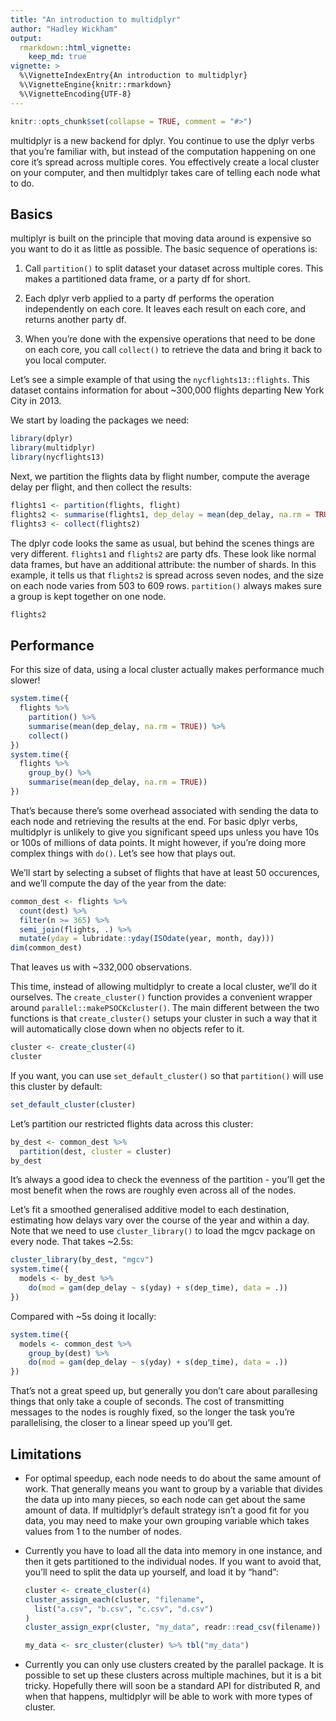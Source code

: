```yaml
---
title: "An introduction to multidplyr"
author: "Hadley Wickham"
output: 
  rmarkdown::html_vignette:
    keep_md: true
vignette: >
  %\VignetteIndexEntry{An introduction to multidplyr}
  %\VignetteEngine{knitr::rmarkdown}
  %\VignetteEncoding{UTF-8}
---
```


```r
knitr::opts_chunk$set(collapse = TRUE, comment = "#>")
```

multidplyr is a new backend for dplyr. You continue to use the dplyr verbs that you're familiar with, but instead of the computation happening on one core it's spread across multiple cores. You effectively create a local cluster on your computer, and then multidplyr takes care of telling each node what to do.

## Basics

multiplyr is built on the principle that moving data around is expensive so you want to do it as little as possible. The basic sequence of operations is:

1. Call `partition()` to split dataset your dataset across multiple cores.
   This makes a partitioned data frame, or a party df for short.
   
1. Each dplyr verb applied to a party df performs the operation independently
   on each core. It leaves each result on each core, and returns another
   party df.
   
1. When you're done with the expensive operations that need to be 
   done on each core, you call `collect()` to retrieve the data and 
   bring it back to you local computer.
  
Let's see a simple example of that using the `nycflights13::flights`. This dataset contains information for about ~300,000 flights departing New York City in 2013.

We start by loading the packages we need:

```r
library(dplyr)
library(multidplyr)
library(nycflights13)
```
  
Next, we partition the flights data by flight number, compute the average delay per flight, and then collect the results:

```r
flights1 <- partition(flights, flight)
flights2 <- summarise(flights1, dep_delay = mean(dep_delay, na.rm = TRUE))
flights3 <- collect(flights2)
```

The dplyr code looks the same as usual, but behind the scenes things are very different. `flights1` and `flights2` are party dfs. These look like normal data frames, but have an additional attribute: the number of shards. In this example, it tells us that `flights2` is spread across seven nodes, and the size on each node varies from 503 to 609 rows. `partition()` always makes sure a group is kept together on one node.

```r
flights2
```

## Performance

For this size of data, using a local cluster actually makes performance much slower!

```r
system.time({
  flights %>% 
    partition() %>%
    summarise(mean(dep_delay, na.rm = TRUE)) %>% 
    collect()
})
system.time({
  flights %>% 
    group_by() %>%
    summarise(mean(dep_delay, na.rm = TRUE))
})
```

That's because there's some overhead associated with sending the data to each node and retrieving the results at the end. For basic dplyr verbs, multidplyr is unlikely to give you significant speed ups unless you have 10s or 100s of millions of data points. It might however, if you're doing more complex things with `do()`. Let's see how that plays out.

We'll start by selecting a subset of flights that have at least 50 occurences, and we'll compute the day of the year from the date:

```r
common_dest <- flights %>%
  count(dest) %>%
  filter(n >= 365) %>%
  semi_join(flights, .) %>% 
  mutate(yday = lubridate::yday(ISOdate(year, month, day)))
dim(common_dest)
```

That leaves us with ~332,000 observations. 

This time, instead of allowing multidplyr to create a local cluster, we'll do it ourselves. The `create_cluster()` function provides a convenient wrapper around `parallel::makePSOCKcluster()`. The main different between the two functions is that `create_cluster()` setups your cluster in such a way that it will automatically close down when no objects refer to it.

```r
cluster <- create_cluster(4)
cluster
```

If you want, you can use `set_default_cluster()` so that `partition()` will use this cluster by default:

```r
set_default_cluster(cluster)
```

Let's partition our restricted flights data across this cluster:

```r
by_dest <- common_dest %>% 
  partition(dest, cluster = cluster)
by_dest
```

It's always a good idea to check the evenness of the partition - you'll get the most benefit when the rows are roughly even across all of the nodes.

Let's fit a smoothed generalised additive model to each destination, estimating how delays vary over the course of the year and within a day. Note that we need to use `cluster_library()` to load the mgcv package on every node. That takes ~2.5s:

```r
cluster_library(by_dest, "mgcv")
system.time({
  models <- by_dest %>% 
    do(mod = gam(dep_delay ~ s(yday) + s(dep_time), data = .))
})
```

Compared with ~5s doing it locally:

```r
system.time({
  models <- common_dest %>% 
    group_by(dest) %>% 
    do(mod = gam(dep_delay ~ s(yday) + s(dep_time), data = .))
})
```

That's not a great speed up, but generally you don't care about parallesing things that only take a couple of seconds. The cost of transmitting messages to the nodes is roughly fixed, so the longer the task you're parallelising, the closer to a linear speed up you'll get.

## Limitations

*   For optimal speedup, each node needs to do about the same amount of
    work. That generally means you want to group by a variable that
    divides the data up into many pieces, so each node can get about the
    same amount of data. If multidplyr's default strategy isn't a good
    fit for you data, you may need to make your own grouping variable
    which takes values from 1 to the number of nodes.

*   Currently you have to load all the data into memory in one instance, and
    then it gets partitioned to the individual nodes. If you want to avoid 
    that, you'll need to split the data up yourself, and load it by "hand":

    ```r
    cluster <- create_cluster(4)
    cluster_assign_each(cluster, "filename",
      list("a.csv", "b.csv", "c.csv", "d.csv")
    )
    cluster_assign_expr(cluster, "my_data", readr::read_csv(filename))
    
    my_data <- src_cluster(cluster) %>% tbl("my_data")
    ```

*   Currently you can only use clusters created by the parallel package.
    It is possible to set up these clusters across multiple machines,
    but it is a bit tricky. Hopefully there will soon be a standard API
    for distributed R, and when that happens, multidplyr will be able to
    work with more types of cluster.
